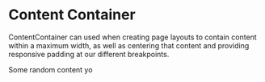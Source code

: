 
<Meta
  title="Core|Foundations/Layouts/ContentContainer"
  component={ContentContainer}
  decorators={[withKnobs]}
/>

# Content Container

<StoryStatus status="ready" />

ContentContainer can used when creating page layouts to contain content
within a maximum width, as well as centering that content and providing
responsive padding at our different breakpoints.

<Preview>
  <Story name="Content Container">
    <ContentContainer>Some random content yo</ContentContainer>
  </Story>
</Preview>

<Props of={ContentContainer} />
